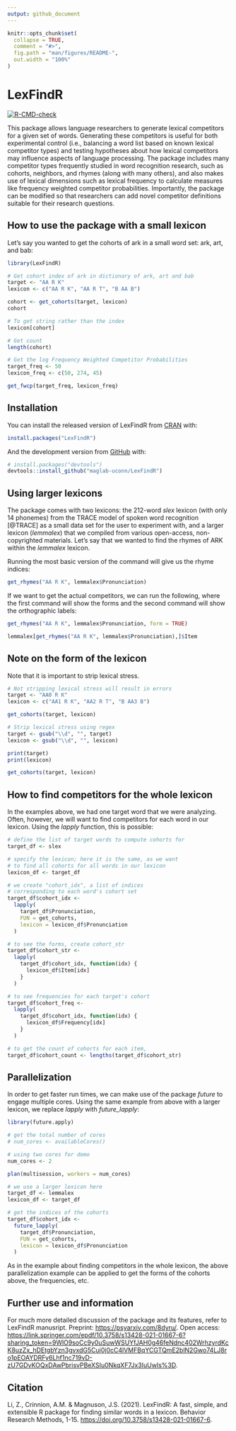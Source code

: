 ```yaml
---
output: github_document
---
```


<!-- README.md is generated from README.Rmd. Please edit that file -->

```r
knitr::opts_chunk$set(
  collapse = TRUE,
  comment = "#>",
  fig.path = "man/figures/README-",
  out.width = "100%"
)
```

# LexFindR

<!-- badges: start -->

[![R-CMD-check](https://github.com/maglab-uconn/LexFindR/workflows/R-CMD-check/badge.svg)](https://github.com/maglab-uconn/LexFindR/actions)
<!-- badges: end -->

This package allows language researchers to generate lexical competitors for a given set of words. 
Generating these competitors is useful for both experimental control (i.e., balancing a word list
based on known lexical competitor types) and testing hypotheses about how lexical competitors may
influence aspects of language processing. The package includes many competitor types frequently 
studied in word recognition research, such as cohorts, neighbors, and rhymes (along with many others), 
and also makes use of lexical dimensions such as lexical frequency to calculate measures like 
frequency weighted competitor probabilities. Importantly, the package can be modified so that 
researchers can add novel competitor definitions suitable for their research questions. 

## How to use the package with a small lexicon

Let's say you wanted to get the cohorts of ark in a small word set: ark, art, and bab:

```r
library(LexFindR)

# Get cohort index of ark in dictionary of ark, art and bab
target <- "AA R K"
lexicon <- c("AA R K", "AA R T", "B AA B")

cohort <- get_cohorts(target, lexicon)
cohort

# To get string rather than the index
lexicon[cohort]

# Get count
length(cohort)

# Get the log Frequency Weighted Competitor Probabilities
target_freq <- 50
lexicon_freq <- c(50, 274, 45)

get_fwcp(target_freq, lexicon_freq)
```

## Installation

You can install the released version of LexFindR from [CRAN](https://CRAN.R-project.org) with:

``` r
install.packages("LexFindR")
```

And the development version from [GitHub](https://github.com/) with:

``` r
# install.packages("devtools")
devtools::install_github("maglab-uconn/LexFindR")
```

## Using larger lexicons

The package comes with two lexicons: the 212-word *slex* lexicon (with only 14 phonemes) from the TRACE model of spoken word recognition [@TRACE] as a small data set for the user to experiment with, and a larger lexicon (*lemmalex*) that we compiled from various open-access, non-copyrighted materials. Let's say that we wanted to find the rhymes of ARK within the *lemmalex* lexicon. 

Running the most basic version of the command will give us the rhyme indices:

```r
get_rhymes("AA R K", lemmalex$Pronunciation)
```

If we want to get the actual competitors, we can run the following, where the first command will show the forms and the second command will show the orthographic labels:

```r
get_rhymes("AA R K", lemmalex$Pronunciation, form = TRUE)

lemmalex[get_rhymes("AA R K", lemmalex$Pronunciation),]$Item
```

## Note on the form of the lexicon

Note that it is important to strip lexical stress.
```r
# Not stripping lexical stress will result in errors
target <- "AA0 R K"
lexicon <- c("AA1 R K", "AA2 R T", "B AA3 B")

get_cohorts(target, lexicon)

# Strip lexical stress using regex
target <- gsub("\\d", "", target)
lexicon <- gsub("\\d", "", lexicon)

print(target)
print(lexicon)

get_cohorts(target, lexicon)
```

## How to find competitors for the whole lexicon

In the examples above, we had one target word that we were analyzing. Often, however, we will want to find competitors for each word in our lexicon. Using the *lapply* function, this is possible:
```r

# define the list of target words to compute cohorts for
target_df <- slex

# specify the lexicon; here it is the same, as we want 
# to find all cohorts for all words in our lexicon
lexicon_df <- target_df

# we create "cohort_idx", a list of indices
# corresponding to each word's cohort set
target_df$cohort_idx <-
  lapply(
    target_df$Pronunciation,
    FUN = get_cohorts,
    lexicon = lexicon_df$Pronunciation
  )

# to see the forms, create cohort_str
target_df$cohort_str <- 
  lapply(
    target_df$cohort_idx, function(idx) {
      lexicon_df$Item[idx]
    }
  )

# to see frequencies for each target's cohort
target_df$cohort_freq <- 
  lapply(
    target_df$cohort_idx, function(idx) {
      lexicon_df$Frequency[idx]
    }
  )

# to get the count of cohorts for each item,
target_df$cohort_count <- lengths(target_df$cohort_str)
```

## Parallelization

In order to get faster run times, we can make use of the package *future* to engage multiple cores. Using the same example from above with a larger lexicon, we replace *lapply* with *future_lapply*:

```r

library(future.apply)

# get the total number of cores
# num_cores <- availableCores()

# using two cores for demo
num_cores <- 2

plan(multisession, workers = num_cores)

# we use a larger lexicon here
target_df <- lemmalex
lexicon_df <- target_df

# get the indices of the cohorts
target_df$cohort_idx <-
  future_lapply(
    target_df$Pronunciation,
    FUN = get_cohorts,
    lexicon = lexicon_df$Pronunciation
  )
```

As in the example about finding competitors in the whole lexicon, the above parallelization example can be applied to get the forms of the cohorts above, the frequencies, etc. 

## Further use and information

For much more detailed discussion of the package and its features, refer to LexFindR manusript. Preprint: <https://psyarxiv.com/8dyru/>. Open access: <https://link.springer.com/epdf/10.3758/s13428-021-01667-6?sharing_token=9WlO9soCc9y0uSuwWSUYfJAH0g46feNdnc402WrhzyrdKcK8uzZx_hDEtgbYzn3gvxdG5Cuj0j0cC4lVMFBqYCGTQmE2blN2Gwo74LJ8ro1pEOAYDRFy6Lhf1nc719vD-zU7GDvKOQxDAwPbrisvPBeXSIu0NkqXF7Jx3IuUwIs%3D>. 

## Citation
Li, Z., Crinnion, A.M. & Magnuson, J.S. (2021). LexFindR: A fast, simple, and extensible R package for finding similar words in a lexicon. Behavior Research Methods, 1-15. <https://doi.org/10.3758/s13428-021-01667-6>.
